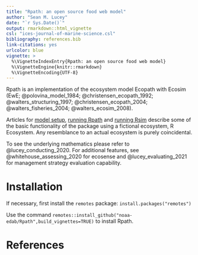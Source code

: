 ```yaml
---
title: "Rpath: an open source food web model"
author: "Sean M. Lucey"
date: "`r Sys.Date()`"
output: rmarkdown::html_vignette
csl: "ices-journal-of-marine-science.csl"
bibliography: references.bib
link-citations: yes
urlcolor: blue
vignette: >
  %\VignetteIndexEntry{Rpath: an open source food web model}
  %\VignetteEngine{knitr::rmarkdown}
  %\VignetteEncoding{UTF-8}
---
```


Rpath is an implementation of the ecosystem model Ecopath with Ecosim (EwE; @polovina_model_1984; @christensen_ecopath_1992; @walters_structuring_1997; @christensen_ecopath_2004; @walters_fisheries_2004; @walters_ecosim_2008).  

Articles for [model setup](articles/ModelSetup.html), [running Rpath](articles/RunRpath.html) and [running Rsim](articles/RunRsim.html) describe some of the basic functionality of the package using a fictional ecosystem, R Ecosystem.  Any resemblance to an actual ecosystem is purely coincidental.  

To see the underlying mathematics please refer to @lucey_conducting_2020. For additional features, see @whitehouse_assessing_2020 for ecosense and @lucey_evaluating_2021 for management strategy evaluation capability. 

# Installation

If necessary, first install the `remotes` package: `install.packages("remotes")` 

Use the command `remotes::install_github("noaa-edab/Rpath",build_vignettes=TRUE)` to install Rpath.



# References







